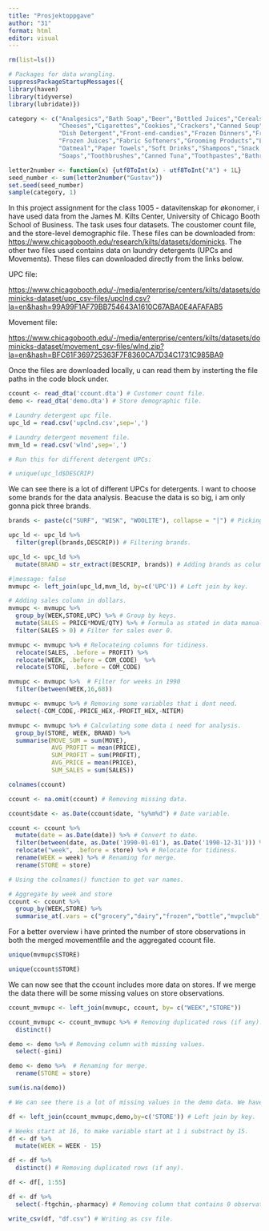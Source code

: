 ---
title: "Prosjektoppgave"
author: "31"
format: html
editor: visual
---

```{r}
rm(list=ls())
```

```{r}
# Packages for data wrangling. 
suppressPackageStartupMessages({
library(haven)
library(tidyverse)
library(lubridate)})
```

```{r}
category <- c("Analgesics","Bath Soap","Beer","Bottled Juices","Cereals",
              "Cheeses","Cigarettes","Cookies","Crackers","Canned Soup",
              "Dish Detergent","Front-end-candies","Frozen Dinners","Frozen Entrees",
              "Frozen Juices","Fabric Softeners","Grooming Products","Laundry Detergents",
              "Oatmeal","Paper Towels","Soft Drinks","Shampoos","Snack Crackers",
              "Soaps","Toothbrushes","Canned Tuna","Toothpastes","Bathroom Tissues")

letter2number <- function(x) {utf8ToInt(x) - utf8ToInt("A") + 1L}
seed_number <- sum(letter2number("Gustav"))
set.seed(seed_number)
sample(category, 1)

```

In this project assignment for the class 1005 - datavitenskap for økonomer, i have used data from the James M. Kilts Center, University of Chicago Booth School of Business. The task uses four datasets. The coustomer count file, and the store-level demographic file. These files can be downloaded from: <https://www.chicagobooth.edu/research/kilts/datasets/dominicks>. The other two files used contains data on laundry detergents (UPCs and Movements). These files can downloaded directly from the links below.

UPC file:

<https://www.chicagobooth.edu/-/media/enterprise/centers/kilts/datasets/dominicks-dataset/upc_csv-files/upclnd.csv?la=en&hash=99A99F1AF79BB754643A1610C67ABA0E4AFAFAB5>

Movement file:

<https://www.chicagobooth.edu/-/media/enterprise/centers/kilts/datasets/dominicks-dataset/movement_csv-files/wlnd.zip?la=en&hash=BFC61F369725363F7F8360CA7D34C1731C985BA9>

Once the files are downloaded locally, u can read them by insterting the file paths in the code block under.

```{r}
ccount <- read_dta('ccount.dta') # Customer count file. 
demo <- read_dta('demo.dta') # Store demographic file. 

# Laundry detergent upc file. 
upc_ld = read.csv('upclnd.csv',sep=',') 

# Laundry detergent movement file. 
mvm_ld = read.csv('wlnd',sep=',')
```

```{r}
# Run this for different detergent UPCs:

# unique(upc_ld$DESCRIP)
```

We can see there is a lot of different UPCs for detergents. I want to choose some brands for the data analysis. Beacuse the data is so big, i am only gonna pick three brands.

```{r}
brands <- paste(c("SURF", "WISK", "WOOLITE"), collapse = "|") # Picking brands for data analysis. 

upc_ld <- upc_ld %>%
  filter(grepl(brands,DESCRIP)) # Filtering brands. 

upc_ld <- upc_ld %>%
  mutate(BRAND = str_extract(DESCRIP, brands)) # Adding brands as column. 
```

```{r}
#|message: false
mvmupc <- left_join(upc_ld,mvm_ld, by=c('UPC')) # Left join by key. 

# Adding sales column in dollars. 
mvmupc <- mvmupc %>%
  group_by(WEEK,STORE,UPC) %>% # Group by keys. 
  mutate(SALES = PRICE*MOVE/QTY) %>% # Formula as stated in data manual. 
  filter(SALES > 0) # Filter for sales over 0. 

mvmupc <- mvmupc %>% # Relocateing columns for tidiness.
  relocate(SALES, .before = PROFIT) %>% 
  relocate(WEEK, .before = COM_CODE)  %>% 
  relocate(STORE, .before = COM_CODE)

mvmupc <- mvmupc %>%  # Filter for weeks in 1990
  filter(between(WEEK,16,68))

mvmupc <- mvmupc %>% # Removing some variables that i dont need.
  select(-COM_CODE,-PRICE_HEX,-PROFIT_HEX,-NITEM)  

mvmupc <- mvmupc %>% # Calculating some data i need for analysis. 
  group_by(STORE, WEEK, BRAND) %>%
  summarise(MOVE_SUM = sum(MOVE),
            AVG_PROFIT = mean(PRICE),
            SUM_PROFIT = sum(PROFIT),
            AVG_PRICE = mean(PRICE),
            SUM_SALES = sum(SALES))
```

```{r}
colnames(ccount)
```

```{r}
ccount <- na.omit(ccount) # Removing missing data. 

ccount$date <- as.Date(ccount$date, "%y%m%d") # Date variable.  

ccount <- ccount %>% 
  mutate(date = as.Date(date)) %>% # Convert to date. 
  filter(between(date, as.Date('1990-01-01'), as.Date('1990-12-31'))) %>% # Filter for year. 
  relocate("week", .before = store) %>% # Relocate for tidiness. 
  rename(WEEK = week) %>% # Renaming for merge. 
  rename(STORE = store)
```

```{r}
# Using the colnames() function to get var names. 

# Aggregate by week and store
ccount <- ccount %>%   
  group_by(WEEK,STORE) %>% 
  summarise_at(.vars = c("grocery","dairy","frozen","bottle","mvpclub","groccoup","meat","meatfroz","meatcoup","fish","fishcoup", "promo","promcoup", "produce",  "bulk","saladbar","prodcoup","bulkcoup","salcoup","floral","florcoup", "deli", "deliself", "deliexpr","convfood", "cheese","delicoup","bakery" , "pharmacy", "pharcoup", "gm" , "jewelry", "cosmetic","haba","gmcoup",   "camera" ,  "photofin" ,"video"  , "videoren", "vidcoup" , "beer" , "wine" ,"spirits" , "miscscp" , "mancoup" , "custcoun", "ftgchin" , "ftgccoup","ftgital" , "ftgicoup" ,"daircoup" ,"frozcoup", "habacoup" ,"photcoup" ,"cosmcoup", "ssdelicp" ,"bakcoup" , "liqcoup"), .funs = sum) 
```

For a better overview i have printed the number of store observations in both the merged movementfile and the aggregated ccount file.

```{r}
unique(mvmupc$STORE)
```

```{r}
unique(ccount$STORE)
```

We can now see that the ccount includes more data on stores. If we merge the data there will be some missing values on store observations.

```{r}
ccount_mvmupc <- left_join(mvmupc, ccount, by= c("WEEK","STORE"))

ccount_mvmupc <- ccount_mvmupc %>% # Removing duplicated rows (if any).  
  distinct()
```

```{r}
demo <- demo %>% # Removing column with missing values. 
  select(-gini)

demo <- demo %>%  # Renaming for merge. 
  rename(STORE = store) 

sum(is.na(demo))

# We can see there is a lot of missing values in the demo data. We have to keep that in mind for later analysis. 
```

```{r}
df <- left_join(ccount_mvmupc,demo,by=c('STORE')) # Left join by key.

# Weeks start at 16, to make variable start at 1 i substract by 15.
df <- df %>% 
  mutate(WEEK = WEEK - 15)

df <- df %>% 
  distinct() # Removing duplicated rows (if any). 

df <- df[, 1:55]

df <- df %>%
  select(-ftgchin,-pharmacy) # Removing column that contains 0 observations (Food to go Chinese) and pharmacy.
```

```{r}
write_csv(df, "df.csv") # Writing as csv file. 
```
